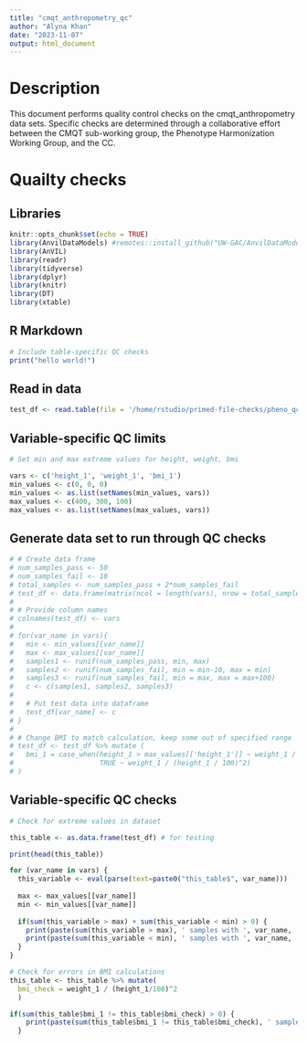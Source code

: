 ```yaml
---
title: "cmqt_anthropometry_qc"
author: "Alyna Khan"
date: "2023-11-07"
output: html_document
---
```


# Description

This document performs quality control checks on the cmqt_anthropometry data sets. Specific checks are determined through a collaborative effort between the CMQT sub-working group, the Phenotype Harmonization Working Group, and the CC. 

# Quailty checks
## Libraries
```r
knitr::opts_chunk$set(echo = TRUE)
library(AnvilDataModels) #remotes::install_github("UW-GAC/AnvilDataModels")
library(AnVIL)
library(readr)
library(tidyverse)
library(dplyr)
library(knitr)
library(DT)
library(xtable)
```

## R Markdown

```r
# Include table-specific QC checks
print("hello world!")
```

## Read in data
```r
test_df <- read.table(file = '/home/rstudio/primed-file-checks/pheno_qc/test_data/cmqt_anthropometry.tsv', sep = '\t', header = TRUE)
```

## Variable-specific QC limits
```r
# Set min and max extreme values for height, weight, bmi

vars <- c('height_1', 'weight_1', 'bmi_1')
min_values <- c(0, 0, 0) 
min_values <- as.list(setNames(min_values, vars))
max_values <- c(400, 300, 100)
max_values <- as.list(setNames(max_values, vars))
```

## Generate data set to run through QC checks 
```r
# # Create data frame 
# num_samples_pass <- 50 
# num_samples_fail <- 10
# total_samples <- num_samples_pass + 2*num_samples_fail
# test_df <- data.frame(matrix(ncol = length(vars), nrow = total_samples))
# 
# # Provide column names
# colnames(test_df) <- vars
# 
# for(var_name in vars){
#   min <- min_values[[var_name]]
#   max <- max_values[[var_name]]
#   samples1 <- runif(num_samples_pass, min, max)
#   samples2 <- runif(num_samples_fail, min = min-10, max = min)
#   samples3 <- runif(num_samples_fail, min = max, max = max+100)
#   c <- c(samples1, samples2, samples3)
#   
#   # Put test data into dataframe
#   test_df[var_name] <- c
# }
# 
# # Change BMI to match calculation, keep some out of specified range
# test_df <- test_df %>% mutate (
#   bmi_1 = case_when(height_1 > max_values[['height_1']] ~ weight_1 / (height_1 / 100), 
#                     TRUE ~ weight_1 / (height_1 / 100)^2)
# )
```

## Variable-specific QC checks
```r
# Check for extreme values in dataset

this_table <- as.data.frame(test_df) # for testing 

print(head(this_table))

for (var_name in vars) {
  this_variable <- eval(parse(text=paste0("this_table$", var_name)))
  
  max <- max_values[[var_name]]
  min <- min_values[[var_name]]
  
  if(sum(this_variable > max) + sum(this_variable < min) > 0) {
    print(paste(sum(this_variable > max), ' samples with ', var_name, '>', max))
    print(paste(sum(this_variable < min), ' samples with ', var_name, '<', min))
  }
}

# Check for errors in BMI calculations 
this_table <- this_table %>% mutate(
  bmi_check = weight_1 / (height_1/100)^2
  )

if(sum(this_table$bmi_1 != this_table$bmi_check) > 0) {
    print(paste(sum(this_table$bmi_1 != this_table$bmi_check), ' samples with incorrect bmi calcation'))
  }
```
